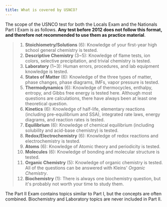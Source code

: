 ```yaml
---
title: What is covered by USNCO?
---
```


The scope of the USNCO test for both the Locals Exam and the Nationals Part I Exam is as follows. **Any test before 2012 does not follow this format, and therefore not recommended to use them as practice material**.  
> 1. **Stoichiometry/Solutions** (6): Knowledge of your first-year high school general chemistry is tested.
> 2. **Descriptive Chemistry** (3~5): Knowledge of flame tests, ion colors, selective precipitation, and trivial chemistry is tested.
> 3. **Laboratory** (1~3): Human errors, procedures, and lab equipment knowledge is tested.
> 4. **States of Matter** (6): Knowledge of the three types of matter, phase changes, phase diagrams, IMFs, vapor pressure is tested.
> 5. **Thermodynamics** (6): Knowledge of thermocycles, enthalpy, entropy, and Gibbs free energy is tested here. Although most questions are calculations, there have always been at least one theoretical question.
> 6. **Kinetics** (6): Knowledge of half-life, elementary reactions (including pre-equilibrium and SSA), integrated rate laws, energy diagrams, and reaction rates is tested.
> 7. **Equilibrium** (6): Knowledge of chemical equilibrium (including solubility and acid-base chemistry) is tested.
> 8. **Redox/Electrochemistry** (6): Knowledge of redox reactions and electrochemistry is tested.
> 9. **Atoms** (6): Knowledge of Atomic theory and periodicity is tested.
> 10. **Molecules** (6): Knowledge of bonding and molecular structure is tested.
> 11. **Organic Chemistry** (5): Knowledge of organic chemistry is tested. All of the questions can be answered with Kleins' _Organic Chemistry_.
> 12. **Biochemistry** (1): There is always one biochemistry question, but it's probably not worth your time to study them.  

The Part II Exam contains topics similar to Part I, but the concepts are often combined. Biochemistry and Laboratory topics are never included in Part II. 
